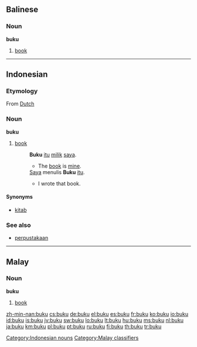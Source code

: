 ==Balinese==

===Noun===
'''buku'''

# [[book]]

----

==Indonesian==

===Etymology===
From [[w:Dutch language|Dutch]]

===Noun===
'''buku'''

# [[book]]
#: '''Buku''' [[itu]] [[milik]] [[saya]].
#:* The [[book]] is [[mine]].
#: [[Saya]] menulis '''Buku''' [[itu]].
#:* I wrote that book.

====Synonyms====
* [[kitab]]

===See also===
* [[perpustakaan]]

[[Category:Indonesian nouns]]

----

==Malay==

===Noun===
'''buku'''

# [[book]]

[[Category:Malay classifiers]]

[[zh-min-nan:buku]]
[[cs:buku]]
[[de:buku]]
[[el:buku]]
[[es:buku]]
[[fr:buku]]
[[ko:buku]]
[[io:buku]]
[[id:buku]]
[[is:buku]]
[[jv:buku]]
[[sw:buku]]
[[lo:buku]]
[[lt:buku]]
[[hu:buku]]
[[ms:buku]]
[[nl:buku]]
[[ja:buku]]
[[km:buku]]
[[pl:buku]]
[[pt:buku]]
[[ru:buku]]
[[fi:buku]]
[[th:buku]]
[[tr:buku]]